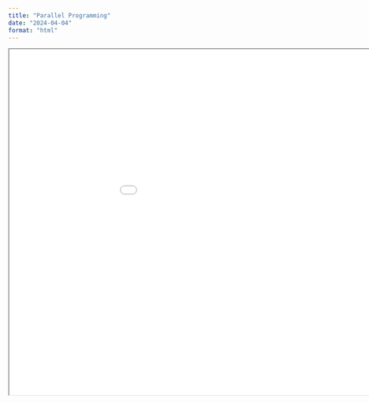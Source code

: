 ```yaml
---
title: "Parallel Programming"
date: "2024-04-04"
format: "html"
---
```


```{=html}
<iframe width="1050" height="700" src="../../presentations/2024-04-04_parallel-programming/slides/2024-04-04_parallel-programming.html"></iframe>
```
